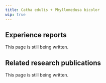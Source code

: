 ---
title: Catha edulis + Phyllomedusa bicolor
wip: true
---

## Experience reports

This page is still being written.

## Related research publications

This page is still being written.

